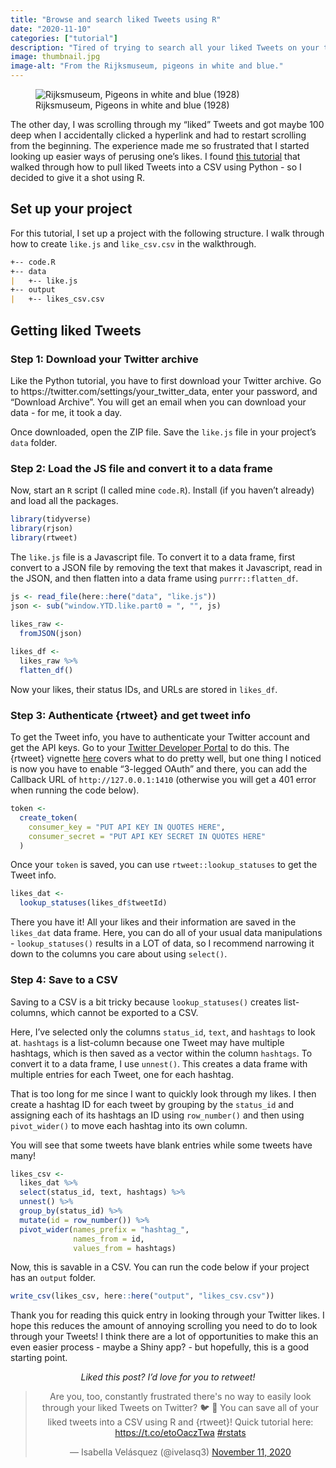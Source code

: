 ```yaml
---
title: "Browse and search liked Tweets using R"
date: "2020-11-10"
categories: ["tutorial"]
description: "Tired of trying to search all your liked Tweets on your timeline? Pull them into R instead!"
image: thumbnail.jpg
image-alt: "From the Rijksmuseum, pigeons in white and blue."
---
```


![Rijksmuseum, Pigeons in white and blue (1928)](thumbnail-wide.jpg){fig-alt="Abstract blue and white birds repeating on against a white and blue background"}

The other day, I was scrolling through my "liked" Tweets and got maybe 100 deep when I accidentally clicked a hyperlink and had to restart scrolling from the beginning. The experience made me so frustrated that I started looking up easier ways of perusing one's likes. I found [this tutorial](https://medium.com/@xoelop/how-to-browse-and-search-your-liked-tweets-711fc1b70851) that walked through how to pull liked Tweets into a CSV using Python - so I decided to give it a shot using R.

## Set up your project

For this tutorial, I set up a project with the following structure. I walk through how to create `like.js` and `like_csv.csv` in the walkthrough.

```.md
+-- code.R
+-- data
|   +-- like.js
+-- output
|   +-- likes_csv.csv
```

## Getting liked Tweets

### Step 1: Download your Twitter archive

Like the Python tutorial, you have to first download your Twitter archive. 
Go to https://twitter.com/settings/your_twitter_data, enter your password, and "Download Archive". You will get an email when you can download your data - for me, it took a day.

Once downloaded, open the ZIP file. Save the `like.js` file in your project's `data` folder.

### Step 2: Load the JS file and convert it to a data frame

Now, start an `R` script (I called mine `code.R`). Install (if you haven't already) and load all the packages.

```r
library(tidyverse)
library(rjson)
library(rtweet)
```

The `like.js` file is a Javascript file. To convert it to a data frame, first convert to a JSON file by removing the text that makes it Javascript, read in the JSON, and then flatten into a data frame using `purrr::flatten_df`.

```r
js <- read_file(here::here("data", "like.js"))
json <- sub("window.YTD.like.part0 = ", "", js)
 
likes_raw <-
  fromJSON(json)

likes_df <-
  likes_raw %>% 
  flatten_df()
```

Now your likes, their status IDs, and URLs are stored in `likes_df`.

### Step 3: Authenticate {rtweet} and get tweet info

To get the Tweet info, you have to authenticate your Twitter account and get the API keys. Go to your [Twitter Developer Portal](https://developer.twitter.com/en/portal/projects-and-apps) to do this. The {rtweet} vignette [here](https://cran.r-project.org/web/packages/rtweet/vignettes/auth.html) covers what to do pretty well, but one thing I noticed is now you have to enable "3-legged OAuth" and there, you can add the Callback URL of `http://127.0.0.1:1410` (otherwise you will get a 401 error when running the code below).

```r
token <-
  create_token(
    consumer_key = "PUT API KEY IN QUOTES HERE",
    consumer_secret = "PUT API KEY SECRET IN QUOTES HERE"
  )
```

Once your `token` is saved, you can use `rtweet::lookup_statuses` to get the Tweet info.

```r
likes_dat <-
  lookup_statuses(likes_df$tweetId)
```

There you have it! All your likes and their information are saved in the `likes_dat` data frame. Here, you can do all of your usual data manipulations - `lookup_statuses()` results in a LOT of data, so I recommend narrowing it down to the columns you care about using `select()`.

### Step 4: Save to a CSV

Saving to a CSV is a bit tricky because `lookup_statuses()` creates list-columns, which cannot be exported to a CSV.

Here, I've selected only the columns `status_id`, `text`, and `hashtags` to look at. `hashtags` is a list-column because one Tweet may have multiple hashtags, which is then saved as a vector within the column `hashtags`. To convert it to a data frame, I use `unnest()`. This creates a data frame with multiple entries for each Tweet, one for each hashtag.

That is too long for me since I want to quickly look through my likes. I then create a hashtag ID for each tweet by grouping by the `status_id` and assigning each of its hashtags an ID using `row_number()` and then using `pivot_wider()` to move each hashtag into its own column.

You will see that some tweets have blank entries while some tweets have many!

```r
likes_csv <-
  likes_dat %>% 
  select(status_id, text, hashtags) %>% 
  unnest() %>% 
  group_by(status_id) %>% 
  mutate(id = row_number()) %>% 
  pivot_wider(names_prefix = "hashtag_",
              names_from = id,
              values_from = hashtags)
```

Now, this is savable in a CSV. You can run the code below if your project has an `output` folder.

```r
write_csv(likes_csv, here::here("output", "likes_csv.csv"))
```

Thank you for reading this quick entry in looking through your Twitter likes. I hope this reduces the amount of annoying scrolling you need to do to look through your Tweets! I think there are a lot of opportunities to make this an even easier process - maybe a Shiny app? - but hopefully, this is a good starting point.

<center>
*Liked this post? I'd love for you to retweet!*
<blockquote class="twitter-tweet"><p lang="en" dir="ltr">Are you, too, constantly frustrated there&#39;s no way to easily look through your liked Tweets on Twitter? 🐦 😤 You can save all of your liked tweets into a CSV using R and {rtweet}! Quick tutorial here: <a href="https://t.co/etoOaczTwa">https://t.co/etoOaczTwa</a> <a href="https://twitter.com/hashtag/rstats?src=hash&amp;ref_src=twsrc%5Etfw">#rstats</a></p>&mdash; Isabella Velásquez (@ivelasq3) <a href="https://twitter.com/ivelasq3/status/1326550008548585472?ref_src=twsrc%5Etfw">November 11, 2020</a></blockquote> <script async src="https://platform.twitter.com/widgets.js" charset="utf-8"></script> 
</center>